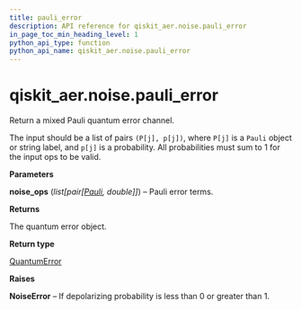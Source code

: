 ```yaml
---
title: pauli_error
description: API reference for qiskit_aer.noise.pauli_error
in_page_toc_min_heading_level: 1
python_api_type: function
python_api_name: qiskit_aer.noise.pauli_error
---
```


# qiskit\_aer.noise.pauli\_error

<Function id="qiskit_aer.noise.pauli_error" isDedicatedPage={true} github="https://github.com/qiskit/qiskit-aer/tree/stable/0.12/qiskit_aer/noise/errors/standard_errors.py" signature="pauli_error(noise_ops)">
  Return a mixed Pauli quantum error channel.

  The input should be a list of pairs `(P[j], p[j])`, where `P[j]` is a `Pauli` object or string label, and `p[j]` is a probability. All probabilities must sum to 1 for the input ops to be valid.

  **Parameters**

  **noise\_ops** (*list\[pair\[*[*Pauli*](qiskit.quantum_info.Pauli "qiskit.quantum_info.Pauli")*, double]]*) – Pauli error terms.

  **Returns**

  The quantum error object.

  **Return type**

  [QuantumError](qiskit_aer.noise.QuantumError "qiskit_aer.noise.QuantumError")

  **Raises**

  **NoiseError** – If depolarizing probability is less than 0 or greater than 1.
</Function>

